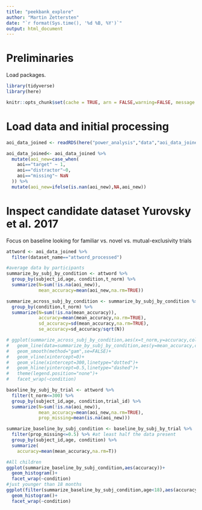 ```yaml
---
title: "peekbank_explore"
author: "Martin Zettersten"
date: "`r format(Sys.time(), '%d %B, %Y')`"
output: html_document
---
```


# Preliminaries

Load packages. 

```r

library(tidyverse)
library(here)

knitr::opts_chunk$set(cache = TRUE, arn = FALSE,warning=FALSE, message = FALSE,cache.lazy = FALSE)
```

# Load data and initial processing

```r
aoi_data_joined <- readRDS(here("power_analysis","data","aoi_data_joined.Rds"))

aoi_data_joined<- aoi_data_joined %>%
  mutate(aoi_new=case_when(
    aoi=="target" ~ 1,
    aoi=="distractor"~0,
    aoi=="missing"~ NaN
  )) %>%
  mutate(aoi_new=ifelse(is.nan(aoi_new),NA,aoi_new))

```

# Inspect candidate dataset Yurovsky et al. 2017

Focus on baseline looking for familiar vs. novel vs. mutual-exclusivity trials

```r
attword <- aoi_data_joined %>%
  filter(dataset_name=="attword_processed")

#average data by participants
summarize_by_subj_by_condition <- attword %>%
  group_by(subject_id,age, condition,t_norm) %>%
  summarize(N=sum(!is.na(aoi_new)),
            mean_accuracy=mean(aoi_new,na.rm=TRUE))

summarize_across_subj_by_condition <- summarize_by_subj_by_condition %>%
  group_by(condition,t_norm) %>%
  summarize(N=sum(!is.na(mean_accuracy)),
            accuracy=mean(mean_accuracy,na.rm=TRUE),
            sd_accuracy=sd(mean_accuracy,na.rm=TRUE),
            se_accuracy=sd_accuracy/sqrt(N))

# ggplot(summarize_across_subj_by_condition,aes(x=t_norm,y=accuracy,color=condition))+
#   geom_line(data=summarize_by_subj_by_condition,aes(y=mean_accuracy,color=as.factor(subject_id),group=as.factor(subject_id)),alpha=0.2)+
#   geom_smooth(method="gam",se=FALSE)+
#   geom_vline(xintercept=0)+
#   geom_vline(xintercept=300,linetype="dotted")+
#   geom_hline(yintercept=0.5,linetype="dashed")+
#   theme(legend.position="none")+
#   facet_wrap(~condition)

baseline_by_subj_by_trial <- attword %>%
  filter(t_norm<=300) %>%
  group_by(subject_id,age, condition,trial_id) %>%
  summarize(N=sum(!is.na(aoi_new)),
            mean_accuracy=mean(aoi_new,na.rm=TRUE),
            prop_missing=mean(is.na(aoi_new)))

summarize_baseline_by_subj_condition <- baseline_by_subj_by_trial %>%
  filter(prop_missing<=0.5) %>% #at least half the data present
  group_by(subject_id,age, condition) %>%
  summarize(
    accuracy=mean(mean_accuracy,na.rm=T))

#All children
ggplot(summarize_baseline_by_subj_condition,aes(accuracy))+
  geom_histogram()+
  facet_wrap(~condition)
#just younger than 18 months
ggplot(filter(summarize_baseline_by_subj_condition,age<18),aes(accuracy))+
  geom_histogram()+
  facet_wrap(~condition)
```

